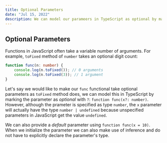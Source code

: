 ```yaml
---
title: Optional Parameters
date: "Jul 15, 2022"
description: We can model our parameers in TypeScript as optional by marking them with ?
---
```


## Optional Parameters

Functions in JavaScript often take a variable number of arguments. For example, `toFixed` method of `number` takes an optional digit count:

```TypeScript showLineNumbers
function func(n: number) {
    console.log(n.toFixed()); // 0 arguments
    console.log(n.toFixed(3)); // 1 argument
}
```
Let's say we would like to make our `func` functional take optional parameters as `toFixed` method does, we can model this in TypeScript by marking the parameter as *optional* with `?`: `function func(x?: number)`. However, although the prameter is specified as type `number`, the `x` parameter will actually have the type `number | undefined` because unspecified parameters in JavaScript get the value `undefined`.

We can also provide a *default* parameter using `function func(x = 10)`. When we initialize the parameter we can also make use of inference and do not have to explicitly declare the parameter's type.